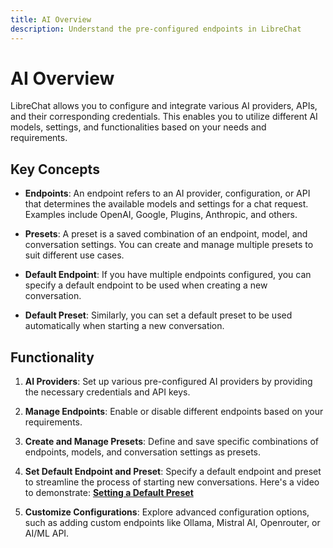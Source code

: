 ```yaml
---
title: AI Overview
description: Understand the pre-configured endpoints in LibreChat
---
```


# AI Overview

LibreChat allows you to configure and integrate various AI providers, APIs, and their corresponding credentials. This enables you to utilize different AI models, settings, and functionalities based on your needs and requirements.

## Key Concepts

- **Endpoints**: An endpoint refers to an AI provider, configuration, or API that determines the available models and settings for a chat request. Examples include OpenAI, Google, Plugins, Anthropic, and others.

- **Presets**: A preset is a saved combination of an endpoint, model, and conversation settings. You can create and manage multiple presets to suit different use cases.

- **Default Endpoint**: If you have multiple endpoints configured, you can specify a default endpoint to be used when creating a new conversation.

- **Default Preset**: Similarly, you can set a default preset to be used automatically when starting a new conversation.

## Functionality

1. **AI Providers**: Set up various pre-configured AI providers by providing the necessary credentials and API keys.

2. **Manage Endpoints**: Enable or disable different endpoints based on your requirements.

3. **Create and Manage Presets**: Define and save specific combinations of endpoints, models, and conversation settings as presets.

4. **Set Default Endpoint and Preset**: Specify a default endpoint and preset to streamline the process of starting new conversations. Here's a video to demonstrate: **[Setting a Default Preset](https://github.com/danny-avila/LibreChat/assets/110412045/bbde830f-18d9-4884-88e5-1bd8f7ac585d)**

5. **Customize Configurations**: Explore advanced configuration options, such as adding custom endpoints like Ollama, Mistral AI, Openrouter, or AI/ML API.

